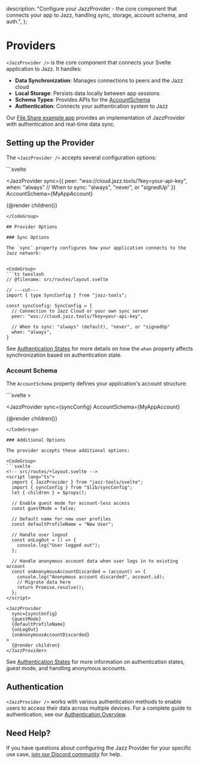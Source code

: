   description:
    "Configure your JazzProvider - the core component that connects your app to Jazz, handling sync, storage, account schema, and auth.",
};


# Providers

`<JazzProvider />` is the core component that connects your Svelte application to Jazz. It handles:

- **Data Synchronization**: Manages connections to peers and the Jazz cloud
- **Local Storage**: Persists data locally between app sessions
- **Schema Types**: Provides APIs for the [AccountSchema](/docs/schemas/accounts-and-migrations)
- **Authentication**: Connects your authentication system to Jazz

Our [File Share example app](https://github.com/garden-co/jazz/blob/main/examples/file-share-svelte/src/routes/%2Blayout.svelte) provides an implementation of JazzProvider with authentication and real-time data sync.

## Setting up the Provider

The `<JazzProvider />` accepts several configuration options:

<CodeGroup>
```svelte
<!-- src/routes/+layout.svelte -->
<script lang="ts" module>
  // Register the Account schema so `useAccount` returns our custom `MyAppAccount`
  declare module 'jazz-tools/svelte' {
    interface Register {
      Account: MyAppAccount;
    }
  }
</script>

<script lang="ts">
  import { JazzProvider } from "jazz-tools/svelte";
  import { MyAppAccount } from "$lib/schema";
  let { children } = $props();
</script>

<JazzProvider
  sync={{ 
    peer: "wss://cloud.jazz.tools/?key=your-api-key",
    when: "always" // When to sync: "always", "never", or "signedUp"
  }}
  AccountSchema={MyAppAccount}
>
  {@render children()}
</JazzProvider>
```
</CodeGroup>

## Provider Options

### Sync Options

The `sync` property configures how your application connects to the Jazz network:


<CodeGroup>
```ts twoslash
// @filename: src/routes/layout.svelte

// ---cut---
import { type SyncConfig } from "jazz-tools";

const syncConfig: SyncConfig = {
  // Connection to Jazz Cloud or your own sync server
  peer: "wss://cloud.jazz.tools/?key=your-api-key",
  
  // When to sync: "always" (default), "never", or "signedUp"
  when: "always",
}
```
</CodeGroup>


See [Authentication States](/docs/authentication/authentication-states#controlling-sync-for-different-authentication-states) for more details on how the `when` property affects synchronization based on authentication state.

### Account Schema

The `AccountSchema` property defines your application's account structure:

<CodeGroup>
```svelte
<!-- src/routes/+layout.svelte -->>
<script lang="ts">
  import { JazzProvider } from "jazz-tools/svelte";
  import { MyAppAccount } from "$lib/schema";
  let { children } = $props();
</script>

<JazzProvider
  sync={syncConfig}
  AccountSchema={MyAppAccount}
>
  {@render children()}
</JazzProvider>
```
</CodeGroup>

### Additional Options

The provider accepts these additional options:

<CodeGroup>
```svelte
<!-- src/routes/+layout.svelte -->
<script lang="ts">
  import { JazzProvider } from "jazz-tools/svelte";
  import { syncConfig } from "$lib/syncConfig";
  let { children } = $props();
  
  // Enable guest mode for account-less access
  const guestMode = false; 
  
  // Default name for new user profiles
  const defaultProfileName = "New User"; 
  
  // Handle user logout
  const onLogOut = () => {
    console.log("User logged out");
  };

  // Handle anonymous account data when user logs in to existing account
  const onAnonymousAccountDiscarded = (account) => {
    console.log("Anonymous account discarded", account.id);
    // Migrate data here
    return Promise.resolve();
  };
</script>

<JazzProvider
  sync={syncConfig}
  {guestMode}
  {defaultProfileName}
  {onLogOut}
  {onAnonymousAccountDiscarded}
>
  {@render children}
</JazzProvider>
```
</CodeGroup>

See [Authentication States](/docs/authentication/authentication-states) for more information on authentication states, guest mode, and handling anonymous accounts.

## Authentication

`<JazzProvider />` works with various authentication methods to enable users to access their data across multiple devices. For a complete guide to authentication, see our [Authentication Overview](/docs/authentication/overview).

## Need Help?

If you have questions about configuring the Jazz Provider for your specific use case, [join our Discord community](https://discord.gg/utDMjHYg42) for help.
